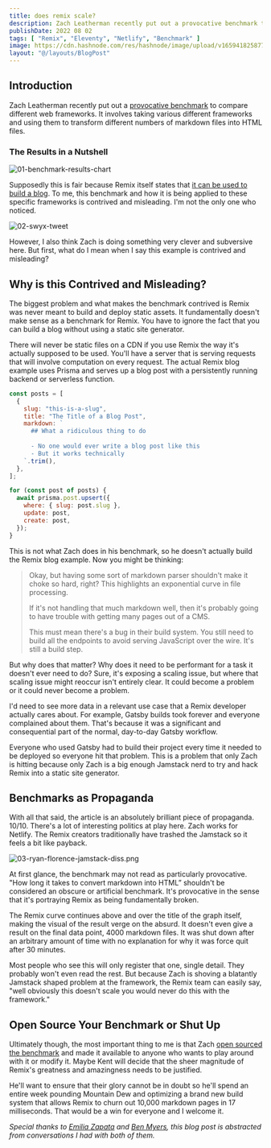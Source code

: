 ```yaml
---
title: does remix scale?
description: Zach Leatherman recently put out a provocative benchmark to compare different web frameworks on the speed at which they can generate a static site.
publishDate: 2022 08 02
tags: [ "Remix", "Eleventy", "Netlify", "Benchmark" ]
image: https://cdn.hashnode.com/res/hashnode/image/upload/v1659418258771/h8Ff8yJHp.png
layout: "@/layouts/BlogPost"
---
```


## Introduction

Zach Leatherman recently put out a [provocative benchmark](https://www.zachleat.com/web/build-benchmark/) to compare different web frameworks. It involves taking various different frameworks and using them to transform different numbers of markdown files into HTML files.

### The Results in a Nutshell

![01-benchmark-results-chart](https://cdn.hashnode.com/res/hashnode/image/upload/v1659417604287/6XYjwsxpL.png)

Supposedly this is fair because Remix itself states that [it can be used to build a blog](https://remix.run/docs/en/v1/tutorials/blog). To me, this benchmark and how it is being applied to these specific frameworks is contrived and misleading. I'm not the only one who noticed.

![02-swyx-tweet](https://cdn.hashnode.com/res/hashnode/image/upload/v1659416462879/lGAYzjr-P.png)

However, I also think Zach is doing something very clever and subversive here. But first, what do I mean when I say this example is contrived and misleading?

## Why is this Contrived and Misleading?

The biggest problem and what makes the benchmark contrived is Remix was never meant to build and deploy static assets. It fundamentally doesn't make sense as a benchmark for Remix. You have to ignore the fact that you can build a blog without using a static site generator.

There will never be static files on a CDN if you use Remix the way it's actually supposed to be used. You'll have a server that is serving requests that will involve computation on every request. The actual Remix blog example uses Prisma and serves up a blog post with a persistently running backend or serverless function.

```js
const posts = [
  {
    slug: "this-is-a-slug",
    title: "The Title of a Blog Post",
    markdown: `
      ## What a ridiculous thing to do
      
      - No one would ever write a blog post like this
      - But it works technically
    `.trim(),
  },
];

for (const post of posts) {
  await prisma.post.upsert({
    where: { slug: post.slug },
    update: post,
    create: post,
  });
}
```


This is not what Zach does in his benchmark, so he doesn't actually build the Remix blog example. Now you might be thinking:

> Okay, but having some sort of markdown parser shouldn't make it choke so hard, right? This highlights an exponential curve in file processing.
>
> If it's not handling that much markdown well, then it's probably going to have trouble with getting many pages out of a CMS.
>
> This must mean there's a bug in their build system. You still need to build all the endpoints to avoid serving JavaScript over the wire. It's still a build step.

But why does that matter? Why does it need to be performant for a task it doesn't ever need to do? Sure, it's exposing a scaling issue, but where that scaling issue might reoccur isn't entirely clear. It could become a problem or it could never become a problem.

I'd need to see more data in a relevant use case that a Remix developer actually cares about. For example, Gatsby builds took forever and everyone complained about them. That's because it was a significant and consequential part of the normal, day-to-day Gatsby workflow.

Everyone who used Gatsby had to build their project every time it needed to be deployed so everyone hit that problem. This is a problem that only Zach is hitting because only Zach is a big enough Jamstack nerd to try and hack Remix into a static site generator.

## Benchmarks as Propaganda

With all that said, the article is an absolutely brilliant piece of propaganda. 10/10. There's a lot of interesting politics at play here. Zach works for Netlify. The Remix creators traditionally have trashed the Jamstack so it feels a bit like payback.

![03-ryan-florence-jamstack-diss.png](https://cdn.hashnode.com/res/hashnode/image/upload/v1659418565918/r7RymDi3U.png)

At first glance, the benchmark may not read as particularly provocative. "How long it takes to convert markdown into HTML” shouldn't be considered an obscure or artificial benchmark. It's provocative in the sense that it's portraying Remix as being fundamentally broken.

The Remix curve continues above and over the title of the graph itself, making the visual of the result verge on the absurd. It doesn't even give a result on the final data point, 4000 markdown files. It was shut down after an arbitrary amount of time with no explanation for why it was force quit after 30 minutes.

Most people who see this will only register that one, single detail. They probably won't even read the rest. But because Zach is shoving a blatantly Jamstack shaped problem at the framework, the Remix team can easily say, "well obviously this doesn't scale you would never do this with the framework."

## Open Source Your Benchmark or Shut Up

Ultimately though, the most important thing to me is that Zach [open sourced the benchmark](https://github.com/zachleat/bench-framework-markdown) and made it available to anyone who wants to play around with it or modify it. Maybe Kent will decide that the sheer magnitude of Remix's greatness and amazingness needs to be justified.

He'll want to ensure that their glory cannot be in doubt so he'll spend an entire week pounding Mountain Dew and optimizing a brand new build system that allows Remix to churn out 10,000 markdown pages in 17 milliseconds. That would be a win for everyone and I welcome it.

*Special thanks to [Emilia Zapata](https://twitter.com/synecdokey) and [Ben Myers](https://twitter.com/BenDMyers), this blog post is abstracted from conversations I had with both of them.*